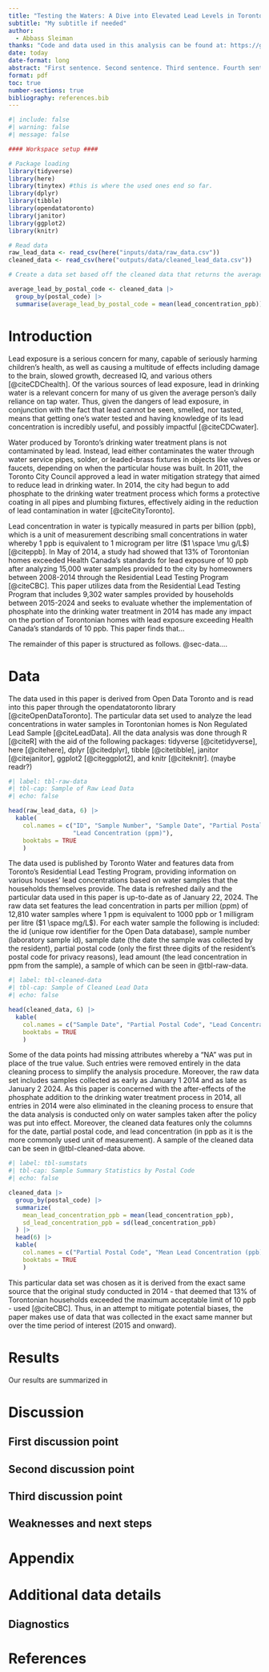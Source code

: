 ```yaml
---
title: "Testing the Waters: A Dive into Elevated Lead Levels in Toronto Homes"
subtitle: "My subtitle if needed"
author: 
  - Abbass Sleiman
thanks: "Code and data used in this analysis can be found at: https://github.com/AbbassSleiman/Lead-Concentrations."
date: today
date-format: long
abstract: "First sentence. Second sentence. Third sentence. Fourth sentence."
format: pdf
toc: true
number-sections: true
bibliography: references.bib
---
```


```r
#| include: false
#| warning: false
#| message: false

#### Workspace setup ####

# Package loading
library(tidyverse)
library(here)
library(tinytex) #this is where the used ones end so far.
library(dplyr)
library(tibble)
library(opendatatoronto)
library(janitor)
library(ggplot2)
library(knitr)

# Read data
raw_lead_data <- read_csv(here("inputs/data/raw_data.csv"))
cleaned_data <- read_csv(here("outputs/data/cleaned_lead_data.csv"))

# Create a data set based off the cleaned data that returns the average

average_lead_by_postal_code <- cleaned_data |> 
  group_by(postal_code) |> 
  summarise(average_lead_by_postal_code = mean(lead_concentration_ppb))


```


# Introduction

Lead exposure is a serious concern for many, capable of seriously harming children's health, as well as causing a multitude of effects including damage to the brain, slowed growth, decreased IQ, and various others [@citeCDChealth]. Of the various sources of lead exposure, lead in drinking water is a relevant concern for many of us given the average person's daily reliance on tap water. Thus, given the dangers of lead exposure, in conjunction with the fact that lead cannot be seen, smelled, nor tasted, means that getting one's water tested and having knowledge of its lead concentration is incredibly useful, and possibly impactful [@citeCDCwater].

Water produced by Toronto's drinking water treatment plans is not contaminated by lead. Instead, lead either contaminates the water through water service pipes, solder, or leaded-brass fixtures in objects like valves or faucets, depending on when the particular house was built. In 2011, the Toronto City Council approved a lead in water mitigation strategy that aimed to reduce lead in drinking water. In 2014, the city had begun to add phosphate to the drinking water treatment process which forms a protective coating in all pipes and plumbing fixtures, effectively aiding in the reduction of lead contamination in water [@citeCityToronto].

Lead concentration in water is typically measured in parts per billion (ppb), which is a unit of measurement describing small concentrations in water whereby 1 ppb is equivalent to 1 microgram per litre ($1 \space \mu g/L$) [@citeppb]. In May of 2014, a study had showed that 13% of Torontonian homes exceeded Health Canada's standards for lead exposure of 10 ppb after analyzing 15,000 water samples provided to the city by homeowners between 2008-2014 through the Residential Lead Testing Program [@citeCBC]. This paper utilizes data from the Residential Lead Testing Program that includes 9,302 water samples provided by households between 2015-2024 and seeks to evaluate whether the implementation of phosphate into the drinking water treatment in 2014 has made any impact on the portion of Torontonian homes with lead exposure exceeding Health Canada's standards of 10 ppb. This paper finds that...

The remainder of this paper is structured as follows. @sec-data....


# Data {#sec-data}

The data used in this paper is derived from Open Data Toronto and is read into this paper through the opendatatoronto library [@citeOpenDataToronto]. The particular data set used to analyze the lead concentrations in water samples in Torontonian homes is Non Regulated Lead Sample [@citeLeadData]. All the data analysis was done through R [@citeR] with the aid of the following packages: tidyverse [@citetidyverse], here [@citehere], dplyr [@citedplyr], tibble [@citetibble], janitor [@citejanitor], ggplot2 [@citeggplot2], and knitr [@citeknitr]. (maybe readr?)

```r
#| label: tbl-raw-data
#| tbl-cap: Sample of Raw Lead Data 
#| echo: false

head(raw_lead_data, 6) |>
  kable(
    col.names = c("ID", "Sample Number", "Sample Date", "Partial Postal Code", 
                  "Lead Concentration (ppm)"),
    booktabs = TRUE
    )
```

The data used is published by Toronto Water and features data from Toronto's Residential Lead Testing Program, providing information on various houses' lead concentrations based on water samples that the households themselves provide. The data is refreshed daily and the particular data used in this paper is up-to-date as of January 22, 2024. The raw data set features the lead concentration in parts per million (ppm) of 12,810 water samples where 1 ppm is equivalent to 1000 ppb or 1 milligram per litre ($1 \space mg/L$). For each water sample the following is included: the id (unique row identifier for the Open Data database), sample number (laboratory sample id), sample date (the date the sample was collected by the resident), partial postal code (only the first three digits of the resident's postal code for privacy reasons), lead amount (the lead concentration in ppm from the sample), a sample of which can be seen in @tbl-raw-data. 

```r
#| label: tbl-cleaned-data
#| tbl-cap: Sample of Cleaned Lead Data 
#| echo: false

head(cleaned_data, 6) |>
  kable(
    col.names = c("Sample Date", "Partial Postal Code", "Lead Concentration (ppb)"),
    booktabs = TRUE
    )
```

Some of the data points had missing attributes whereby a "NA" was put in place of the true value. Such entries were removed entirely in the data cleaning process to simplify the analysis procedure. Moreover, the raw data set includes samples collected as early as January 1 2014 and as late as January 2 2024. As this paper is concerned with the after-effects of the phosphate addition to the drinking water treatment process in 2014, all entries in 2014 were also eliminated in the cleaning process to ensure that the data analysis is conducted only on water samples taken after the policy was put into effect. Moreover, the cleaned data features only the columns for the date, partial postal code, and lead concentration (in ppb as it is the more commonly used unit of measurement). A sample of the cleaned data can be seen in @tbl-cleaned-data above.

```r
#| label: tbl-sumstats
#| tbl-cap: Sample Summary Statistics by Postal Code 
#| echo: false

cleaned_data |>
  group_by(postal_code) |>
  summarize(
    mean_lead_concentration_ppb = mean(lead_concentration_ppb),
    sd_lead_concentration_ppb = sd(lead_concentration_ppb)
  ) |>
  head(6) |>
  kable(
    col.names = c("Partial Postal Code", "Mean Lead Concentration (ppb)", "SD of Lead Concentration (ppb)"),
    booktabs = TRUE
    )
```

This particular data set was chosen as it is derived from the exact same source that the original study conducted in 2014 - that deemed that 13% of Torontonian households exceeded the maximum acceptable limit of 10 ppb - used [@citeCBC]. Thus, in an attempt to mitigate potential biases, the paper makes use of data that was collected in the exact same manner but over the time period of interest (2015 and onward).  






# Results

Our results are summarized in






# Discussion

## First discussion point {#sec-first-point}

## Second discussion point

## Third discussion point

## Weaknesses and next steps


\newpage

\appendix

# Appendix {-}


# Additional data details



## Diagnostics





\newpage


# References


